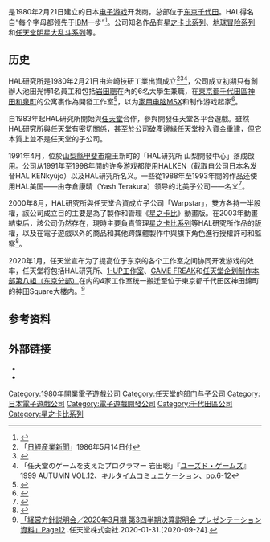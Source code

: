 {{Expand|time=2018-08-26T08:23:14+00:00}} 
{{NoteTA
| G1 = Games
| G2 = Nintendo
}}

{{Infobox company
| name             = HAL研究所株式會社
| company_name_en  = HAL Laboratory, Inc.
| logo             = File:HAL Laboratory logo.png
| logo_caption     = 1998年12月起使用的「狗與蛋」標誌，其創作靈感來自[[糸井重里|糸井重里]]，並由{{lj|秋山具義}}負責設計。
| image            = 
| image_caption    = 
| trading_name     = <!-- d/b/a/, doing business as - if different from legal name above -->
| native_name      = 株式会社ハル研究所
| native_name_lang = jp
| former_name      = 
| former type      = 
| type             = [[株式会社|株式会社]]
| traded_as        = 
| industry         = [[电子游戏产业|电子游戏产业]]
| genre            = <!-- Only used with media and publishing companies -->
| fate             = 
| predecessor      = 
| successor        = 
| foundation       = {{Start date and age|1980|2|21}}<ref name="HAL Company"/>
| founder          = 池田光博
| defunct          = 
| location         =  {{flagicon|JPN}}[[日本|日本]][[東京都|東京都]][[千代田區|千代田區]][[神田錦町|神田錦町]]二丁目2番1號神田Square<small>（总部）</small><ref name="HAL Company"/><br>日本[[山梨县|山梨县]][[甲斐市|甲斐市]]龍王新町<small>（山梨县研发中心）</small>
| locations        = 2
| area_served      = 
| key_people       = 谷村正仁 <small>（会长）</small><br />川瀬滋史 <small>（社长）</small><br />熊崎信也 <small>（董事、制作人）</small><br />[[岩田聪|岩田聪]] <small>（前社长）</small><br />[[糸井重里|糸井重里]] <small>（前董事）</small><br />[[樱井政博|樱井政博]] <small>（前制作人）</small>
| products         = 《[[星之卡比系列|星之卡比]]》系列<br />《[[地球冒险系列|地球冒险]]》系列<br />《[[任天堂明星大乱斗系列|任天堂明星大乱斗]]》系列
| brands           = 
| production       = 
| services         = 
| revenue          = 
| operating_income = 
| net_income       = 
| assets           = 
| equity           = 
| owner            = 
| num_employees    = 205人 <small>（2021年）</small><ref name="HAL Company">{{Cite web|url=http://www.hallab.co.jp/|title=Corporate Info|accessdate=2018-08-26|publisher=HAL研究所|language=ja|deadurl=no|archiveurl=https://web.archive.org/web/20180826080717/https://www.hallab.co.jp/eng/company/profile/|archivedate=2018-08-26}}</ref>
| parent           = 
| divisions        = 
| subsid           = Warpstar<small>（與任天堂各持50%股份）</small>
| homepage         = {{URL|www.hallab.co.jp}}
| footnotes        = 
| intl             = 
| bodystyle        = 
}}
{{Japanese|japanese=株式会社ハル研究所|romaji=Haru Kenkyūjo}}
{{Nihongo|'''HAL研究所'''|株式会社ハル研究所|HAL Laboratory, Inc.}}是1980年2月21日建立的日本[[电子游戏|电子游戏]]开发商，总部位于[[东京|东京]][[千代田|千代田]]。HAL得名自“每个字母都领先于[[IBM|IBM]]一步”<ref>{{Cite web|url=http://www.nintendolife.com/news/2012/11/iwata_explains_where_the_name_hal_laboratory_came_from|title=Iwata Explains Where The Name HAL Laboratory Came From|last=Madden|first=Orla|date=2012-11-30|accessdate=2018-08-26|publisher=Nintendo Life|language=en|deadurl=no|archiveurl=https://web.archive.org/web/20180826081823/http://www.nintendolife.com/news/2012/11/iwata_explains_where_the_name_hal_laboratory_came_from|archivedate=2018-08-26}}</ref>。公司知名作品有[[星之卡比系列|星之卡比系列]]、[[地球冒险系列|地球冒险系列]]和[[任天堂明星大乱斗系列|任天堂明星大乱斗系列]]等。

==历史==
HAL研究所是1980年2月21日由岩崎技研工業出資成立<ref>「[[日経産業新聞|日経産業新聞]]」1986年5月14日付</ref><ref>{{Cite web |author=[[藤本健|藤本健]] |url=https://www.dtmstation.com/archives/52016817.html |title=任天堂元社長・故岩田聡さんと開発したFM音源＆MIDIインターフェイス、HAL研究所“響” |website=DTM温故知新 |publisher=藤本健の “DTMステーション” |date=2018-07-11 |accessdate=2021-03-10 |archive-date=2022-01-27 |archive-url=https://web.archive.org/web/20220127062452/https://www.dtmstation.com/archives/52016817.html }}</ref><ref name="usedgames">「任天堂のゲームを支えたプログラマー 岩田聡」『[[GAME_SIDE|ユーズド・ゲームズ]]』1999 AUTUMN VOL.12、[[キルタイムコミュニケーション|キルタイムコミュニケーション]]、pp.6-12</ref>，公司成立初期只有創辦人池田光博1名員工和包括[[岩田聰|岩田聰]]在內的6名大學生兼職，在[[東京都|東京都]][[千代田區|千代田區]][[神田和泉町|神田和泉町]]的公寓裹作為開發工作室<ref name="nom2000">{{Cite web|url=https://www.nintendo.co.jp/nom/0003/halken/page02.html|title=カービィの所属プロダクション（!?）HAL研究所に迫る!|website=Nintendo Online Magazine 2000年3月号|publisher=任天堂|accessdate=2017-02-13|archive-date=2022-05-06|archive-url=https://web.archive.org/web/20220506094831/https://www.nintendo.co.jp/nom/0003/halken/page02.html}}</ref>，以为[[家用电脑|家用电脑]][[MSX|MSX]]和{{tsl|en|Commodore VIC-20|康懋達VIC-20}}制作游戏起家<ref>{{Cite web|url=http://www.commodore.ca/history/people/michael_tomczyk.htm|title=Michael Tomczyk: Commodore VIC-20 History & What went Wrong|accessdate=2018-08-26|language=en|deadurl=yes|archiveurl=https://web.archive.org/web/20180826082008/https://www.commodore.ca/history/people/michael_tomczyk.htm|archivedate=2018-08-26}}</ref>。

自1983年起HAL研究所開始與[[任天堂|任天堂]]合作，參與開發任天堂各平台遊戲。雖然HAL研究所與任天堂有密切關係，甚至於公司破產邊緣任天堂投入資金重建，但它本質上並不是任天堂的子公司。

1991年4月，位於[[山梨縣|山梨縣]][[甲斐市|甲斐市]]龍王新町的「HAL研究所 山梨開發中心」落成啟用。公司从1991年至1998年間的许多游戏都使用HALKEN（截取自公司日本名发音HAL KENkyūjo）以及HAL研究所名义。一些從1988年至1993年間的作品还使用HAL美国——由寺倉康晴（Yash Terakura）领导的北美子公司——名义<ref>{{Cite web|url=http://throwbackentertainment.com/?p=309|title=Home » Announcements » Yash Terakura joins Throwback as CTO|accessdate=2018-08-26|publisher=Throwback Entertainment|language=en|deadurl=no|archiveurl=https://web.archive.org/web/20180826082153/http://throwbackentertainment.com/yash-terakura-joins-throwback-as-cto/|archivedate=2018-08-26}}</ref>。

2000年8月，HAL研究所與任天堂合資成立子公司「Warpstar」，雙方各持一半股權，該公司成立目的主要是為了製作和管理《[[星之卡比_(動畫)|星之卡比]]》動畫版。在2003年動畫結束后，該公司仍然存在，現時主要負責管理[[星之卡比系列|星之卡比系列]]等HAL研究所作品的版權，以及在電子遊戲以外的商品和其他跨媒體製作中與旗下角色進行授權許可和監察<ref>{{Cite web|url=https://www.nintendo.co.uk/Iwata-Asks/Iwata-Asks-Kirby-s-Epic-Yarn/Iwata-Asks-Kirby-s-Epic-Yarn/4-Surprise-Fun-and-Warmth/4-Surprise-Fun-and-Warmth-207100.html|title=Iwata Asks: Kirby's Epic Yarn|website=Nintendo of Europe GmbH|language=en-GB|access-date=9 February 2020}}</ref>。

2020年1月，任天堂宣布为了提高位于东京的各个工作室之间协同开发游戏的效率，任天堂将包括HAL研究所、[[1-UP工作室|1-UP工作室]]、[[GAME_FREAK|GAME FREAK]]和[[任天堂企划制作本部|任天堂企划制作本部第八組（东京分部）]]在内的4家工作室统一搬迁至位于東京都千代田区神田錦町的神田Square大楼内。<ref>[https://www.nintendo.co.jp/ir/pdf/2020/200131_2.pdf 「経営方針説明会／2020年3月期 第3四半期決算説明会 プレゼンテーション資料」Page12] {{Wayback|url=https://www.nintendo.co.jp/ir/pdf/2020/200131_2.pdf |date=20200501012132 }}.任天堂株式会社.2020-01-31.[2020-09-24].</ref>

==参考资料==
{{Reflist}}

== 外部链接 ==
* {{Official|http://www.hallab.co.jp/}}
* {{Twitter|HAL_Laboratory}}

{{任天堂开发团队}}
{{星之卡比系列}}
{{任天堂明星大亂鬥系列}}
{{Portal bar|任天堂|电子游戏|日本}}

{{DEFAULTSORT:Hal Laboratory}}
[[Category:1980年開業電子遊戲公司|Category:1980年開業電子遊戲公司]]
[[Category:任天堂的部门与子公司|Category:任天堂的部门与子公司]]
[[Category:日本電子遊戲公司|Category:日本電子遊戲公司]]
[[Category:電子遊戲開發公司|Category:電子遊戲開發公司]]
[[Category:千代田區公司|Category:千代田區公司]]
[[Category:星之卡比系列|Category:星之卡比系列]]